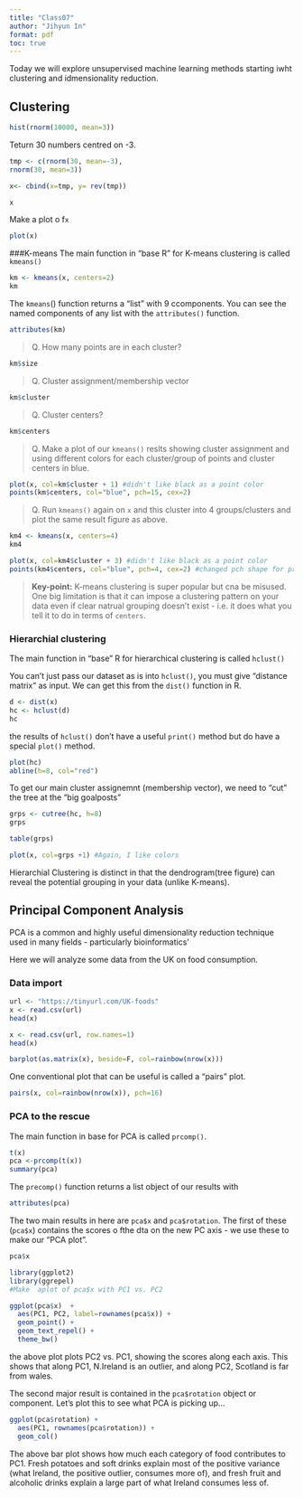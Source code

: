 ```yaml
---
title: "Class07"
author: "Jihyun In"
format: pdf
toc: true
---
```


Today we will explore unsupervised machine learning methods starting iwht clustering and idmensionality reduction. 

## Clustering
```r
hist(rnorm(10000, mean=3))
```

Teturn 30 numbers centred on -3.

```r
tmp <- c(rnorm(30, mean=-3),
rnorm(30, mean=3))

x<- cbind(x=tmp, y= rev(tmp))

x
```
Make a plot o f`x`

```r
plot(x)
```


###K-means
The main function in "base R" for K-means clustering is called `kmeans()`
```r
km <- kmeans(x, centers=2)
km
```

The `kmeans`() function returns a "list" with 9 ccomponents. You can see the named components of any list with the `attributes()` function. 
```r
attributes(km)
```
> Q. How many points are in each cluster?

```r
km$size
```


>Q. Cluster assignment/membership vector

```r
km$cluster
```


>Q. Cluster centers?

```r
km$centers
```

> Q. Make  a plot of our `kmeans()` reslts showing cluster assignment and using different colors for each cluster/group of points and cluster centers in blue.

```r
plot(x, col=km$cluster + 1) #didn't like black as a point color
points(km$centers, col="blue", pch=15, cex=2)
```

> Q. Run `kmeans()` again on `x` and this cluster into 4 groups/clusters and plot the same result figure as above. 

```r
km4 <- kmeans(x, centers=4)
km4
```

```r
plot(x, col=km4$cluster + 3) #didn't like black as a point color
points(km4$centers, col="blue", pch=4, cex=2) #changed pch shape for preference
```

>**Key-point:** K-means clustering is super popular but cna be misused. One big limitation is that it can impose a clustering pattern on your data even if clear natrual grouping doesn't exist - i.e. it does what you tell it to do in terms of `centers`. 

### Hierarchial clustering

The main function in "base" R for hierarchical clustering is called `hclust()`

You can't just pass our dataset as is into `hclust()`, you must give "distance matrix" as input. We can get this from the `dist()` function in R.
```r
d <- dist(x)
hc <- hclust(d)
hc
```

the results of `hclust()` don't have a useful `print()` method but do have a special `plot()` method. 

```r
plot(hc)
abline(h=8, col="red")
```

To get our main cluster assignemnt (membership vector), we need to "cut" the tree at the "big goalposts"

```r
grps <- cutree(hc, h=8)
grps
```

```r
table(grps)
```


```r
plot(x, col=grps +1) #Again, I like colors
```

Hierarchial Clustering is distinct in that the dendrogram(tree figure) can reveal the potential grouping in your data (unlike K-means).

## Principal Component Analysis
PCA is a common and highly useful dimensionality reduction technique used in many fields - particularly bioinformatics'

Here we will analyze some data from the UK on food consumption. 


### Data import
```r
url <- "https://tinyurl.com/UK-foods"
x <- read.csv(url)
head(x)
```


```r
x <- read.csv(url, row.names=1)
head(x)

```


```r
barplot(as.matrix(x), beside=F, col=rainbow(nrow(x)))
```

One conventional plot that can be useful is called a "pairs" plot.

```r
pairs(x, col=rainbow(nrow(x)), pch=16)
```

### PCA to the rescue

The main function in base for PCA is called `prcomp()`.

```r
t(x)
pca <-prcomp(t(x))
summary(pca)
```

The `precomp()` function returns a list object of our results with 

```r
attributes(pca)
```

The two main results in here are `pca$x` and `pca$rotation`. The first of these (`pca$x`) contains the scores o fthe dta on the new PC axis - we use these to make our "PCA plot". 

```r
pca$x
```

```r
library(ggplot2)
library(ggrepel)
#Make  aplot of pca$x with PC1 vs. PC2

ggplot(pca$x)  + 
  aes(PC1, PC2, label=rownames(pca$x)) + 
  geom_point() +
  geom_text_repel() +
  theme_bw()
```
the above plot plots PC2 vs. PC1, showing the scores along each axis. This shows that along PC1, N.Ireland is an outlier, and along PC2, Scotland is far from wales. 


The second major result is contained in the `pca$rotation` object or component. Let's plot this to see what PCA is picking up...

```r
ggplot(pca$rotation) + 
  aes(PC1, rownames(pca$rotation)) + 
  geom_col()
```
The above bar plot shows how much each category of food contributes to PC1. Fresh potatoes and soft drinks explain most of the positive variance (what Ireland, the positive outlier, consumes more of), and fresh fruit and alcoholic drinks explain a large part of what Ireland consumes less of. 








